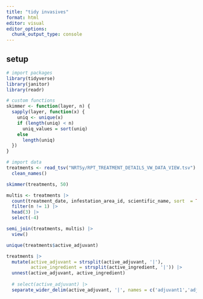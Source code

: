 ```yaml
---
title: "tidy invasives"
format: html
editor: visual
editor_options: 
  chunk_output_type: console
---
```


## setup

```r
# import packages
library(tidyverse)
library(janitor)
library(readr)

# custom functions
skimmer <- function(layer, n) {
  sapply(layer, function(x) {
    uniq <- unique(x)
    if (length(uniq) < n)
      uniq_values = sort(uniq)
    else
      length(uniq)
  })
}

# import data
treatments <- read_tsv("NRTSy/RPT_TREATMENT_DETAILS_VW_DATA_VIEW.tsv") |>
  clean_names()
```

```r
skimmer(treatments, 50)

multis <- treatments |>
  count(treatment_date, infestation_area_id, scientific_name, sort  = TRUE) |>
  filter(n != 1) |>
  head(3) |>
  select(-4)

semi_join(treatments, multis) |>
  view()

unique(treatments$active_adjuvant) 

treatments |>
  mutate(active_adjuvant = strsplit(active_adjuvant, '|'),
         active_ingredient = strsplit(active_ingredient, '|')) |>
  unnest(active_adjuvant, active_ingredient)
  
  # select(active_adjuvant) |>
  separate_wider_delim(active_adjuvant, '|', names = c('adjuvant1','adjuvant2','adjuvant3'), too_few = 'align_start') |>
  
  
```

